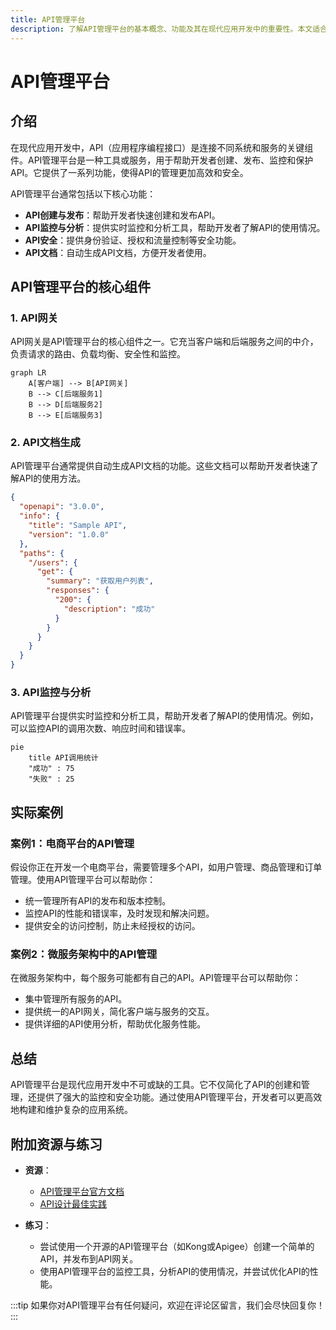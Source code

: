 ```yaml
---
title: API管理平台
description: 了解API管理平台的基本概念、功能及其在现代应用开发中的重要性。本文适合初学者，包含代码示例、实际案例和总结。
---
```


# API管理平台

## 介绍

在现代应用开发中，API（应用程序编程接口）是连接不同系统和服务的关键组件。API管理平台是一种工具或服务，用于帮助开发者创建、发布、监控和保护API。它提供了一系列功能，使得API的管理更加高效和安全。

API管理平台通常包括以下核心功能：

- **API创建与发布**：帮助开发者快速创建和发布API。
- **API监控与分析**：提供实时监控和分析工具，帮助开发者了解API的使用情况。
- **API安全**：提供身份验证、授权和流量控制等安全功能。
- **API文档**：自动生成API文档，方便开发者使用。

## API管理平台的核心组件

### 1. API网关

API网关是API管理平台的核心组件之一。它充当客户端和后端服务之间的中介，负责请求的路由、负载均衡、安全性和监控。

```mermaid
graph LR
    A[客户端] --> B[API网关]
    B --> C[后端服务1]
    B --> D[后端服务2]
    B --> E[后端服务3]
```

### 2. API文档生成

API管理平台通常提供自动生成API文档的功能。这些文档可以帮助开发者快速了解API的使用方法。

```json
{
  "openapi": "3.0.0",
  "info": {
    "title": "Sample API",
    "version": "1.0.0"
  },
  "paths": {
    "/users": {
      "get": {
        "summary": "获取用户列表",
        "responses": {
          "200": {
            "description": "成功"
          }
        }
      }
    }
  }
}
```

### 3. API监控与分析

API管理平台提供实时监控和分析工具，帮助开发者了解API的使用情况。例如，可以监控API的调用次数、响应时间和错误率。

```mermaid
pie
    title API调用统计
    "成功" : 75
    "失败" : 25
```

## 实际案例

### 案例1：电商平台的API管理

假设你正在开发一个电商平台，需要管理多个API，如用户管理、商品管理和订单管理。使用API管理平台可以帮助你：

- 统一管理所有API的发布和版本控制。
- 监控API的性能和错误率，及时发现和解决问题。
- 提供安全的访问控制，防止未经授权的访问。

### 案例2：微服务架构中的API管理

在微服务架构中，每个服务可能都有自己的API。API管理平台可以帮助你：

- 集中管理所有服务的API。
- 提供统一的API网关，简化客户端与服务的交互。
- 提供详细的API使用分析，帮助优化服务性能。

## 总结

API管理平台是现代应用开发中不可或缺的工具。它不仅简化了API的创建和管理，还提供了强大的监控和安全功能。通过使用API管理平台，开发者可以更高效地构建和维护复杂的应用系统。

## 附加资源与练习

- **资源**：
  - [API管理平台官方文档](https://example.com/api-management-docs)
  - [API设计最佳实践](https://example.com/api-design-best-practices)

- **练习**：
  - 尝试使用一个开源的API管理平台（如Kong或Apigee）创建一个简单的API，并发布到API网关。
  - 使用API管理平台的监控工具，分析API的使用情况，并尝试优化API的性能。

:::tip
如果你对API管理平台有任何疑问，欢迎在评论区留言，我们会尽快回复你！
:::